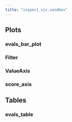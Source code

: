 ```yaml
---
title: "inspect_viz.sandbox"
---
```


## Plots

### evals_bar_plot
### Filter
### ValueAxis
### score_axis

## Tables

### evals_table





